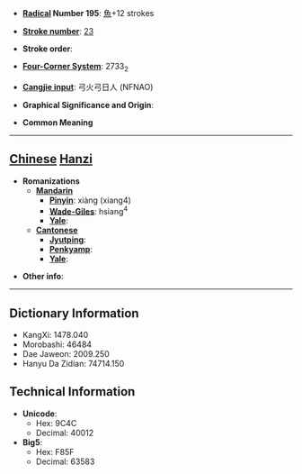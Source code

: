 * '''[[Wiktionary:Chinese radical index| Radical]] Number 195''': [[Wiktionary:Chinese radical index 魚|魚]]+12 strokes

* '''[[Wiktionary:Chinese total strokes index|Stroke number]]''': [[Wiktionary:Chinese total strokes index 23|23]]

* '''Stroke order''': 

* '''[[Wiktionary:Chinese four corner index|Four-Corner System]]''': 2733<sub>2</sub>

* '''[[Wiktionary:Chinese Cangjie index|Cangjie input]]''': 弓火弓日人 (NFNAO)

* '''Graphical Significance and Origin''': 

* '''Common Meaning'''

----

== [[Chinese]] [[Hanzi]] ==

* '''Romanizations'''
** '''[[Mandarin]]'''
*** '''[[Pinyin]]''': xiàng (xiang4)
*** '''[[Wade-Giles]]''': hsiang<sup>4</sup>
*** '''[[Yale]]''': 
** '''[[Cantonese]]'''
*** '''[[Jyutping]]''':
*** '''[[Penkyamp]]''': 
*** '''[[Yale]]''': 

* '''Other info''': 

----

== Dictionary Information ==

* KangXi: 1478.040
* Morobashi: 46484
* Dae Jaweon: 2009.250
* Hanyu Da Zidian: 74714.150

== Technical Information ==

* '''Unicode''':
** Hex: 9C4C
** Decimal: 40012
* '''Big5''':
** Hex: F85F
** Decimal: 63583